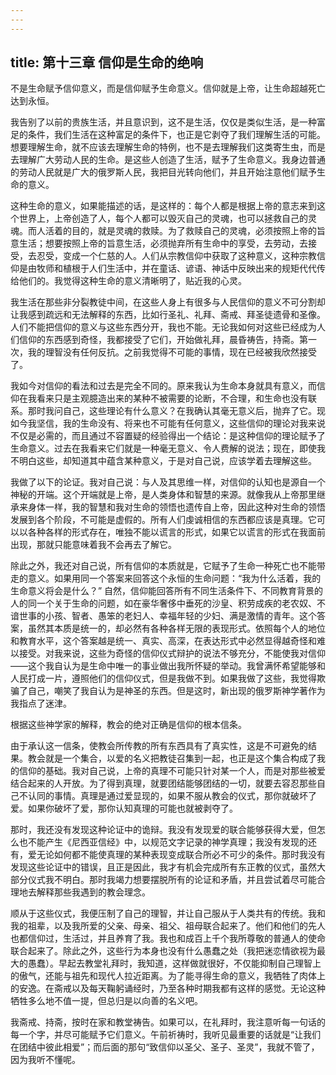 ```yaml
---
---
---
```

title: 第十三章 信仰是生命的绝响
---

不是生命赋予信仰意义，而是信仰赋予生命意义。信仰就是上帝，让生命超越死亡达到永恒。

我告别了以前的贵族生活，并且意识到，这不是生活，仅仅是类似生活，是一种富足的条件，我们生活在这种富足的条件下，也正是它剥夺了我们理解生活的可能。想要理解生命，就不应该去理解生命的特例，也不是去理解我们这类寄生虫，而是去理解广大劳动人民的生命。是这些人创造了生活，赋予了生命意义。我身边普通的劳动人民就是广大的俄罗斯人民，我把目光转向他们，并且开始注意他们赋予生命的意义。

这种生命的意义，如果能描述的话，是这样的：每个人都是根据上帝的意志来到这个世界上，上帝创造了人，每个人都可以毁灭自己的灵魂，也可以拯救自己的灵魂。而人活着的目的，就是灵魂的救赎。为了救赎自己的灵魂，必须按照上帝的旨意生活；想要按照上帝的旨意生活，必须抛弃所有生命中的享受，去劳动，去接受，去忍受，变成一个仁慈的人。人们从宗教信仰中获取了这种意义，这种宗教信仰是由牧师和植根于人们生活中，并在童话、谚语、神话中反映出来的规矩代代传给他们的。我觉得这种生命的意义清晰明了，贴近我的心灵。

我生活在那些非分裂教徒中间，在这些人身上有很多与人民信仰的意义不可分割却让我感到疏远和无法解释的东西，比如行圣礼、礼拜、斋戒、拜圣徒遗骨和圣像。人们不能把信仰的意义与这些东西分开，我也不能。无论我如何对这些已经成为人们信仰的东西感到奇怪，我都接受了它们，开始做礼拜，晨昏祷告，持斋。第一次，我的理智没有任何反抗。之前我觉得不可能的事情，现在已经被我欣然接受了。

我如今对信仰的看法和过去是完全不同的。原来我认为生命本身就具有意义，而信仰在我看来只是主观臆造出来的某种不被需要的论断，不合理，和生命也没有联系。那时我问自己，这些理论有什么意义？在我确认其毫无意义后，抛弃了它。现如今我坚信，我的生命没有、将来也不可能有任何意义，这些信仰的理论对我来说不仅是必需的，而且通过不容置疑的经验得出一个结论：是这种信仰的理论赋予了生命意义。过去在我看来它们就是一种毫无意义、令人费解的说法；现在，即使我不明白这些，却知道其中蕴含某种意义，于是对自己说，应该学着去理解这些。

我做了以下的论证。我对自己说：与人及其思维一样，对信仰的认知也是源自一个神秘的开端。这个开端就是上帝，是人类身体和智慧的来源。就像我从上帝那里继承来身体一样，我的智慧和我对生命的领悟也遗传自上帝，因此这种对生命的领悟发展到各个阶段，不可能是虚假的。所有人们虔诚相信的东西都应该是真理。它可以以各种各样的形式存在，唯独不能以谎言的形式，如果它以谎言的形式在我面前出现，那就只能意味着我不会再去了解它。

除此之外，我还对自己说，所有信仰的本质就是，它赋予了生命一种死亡也不能带走的意义。如果用同一个答案来回答这个永恒的生命问题：“我为什么活着，我的生命意义将会是什么？” 自然，信仰能回答所有不同生活条件下、不同教育背景的人的同一个关于生命的问题，如在豪华奢侈中垂死的沙皇、积劳成疾的老农奴、不谙世事的小孩、智者、愚笨的老妇人、幸福年轻的少妇、满是激情的青年。这个答案，虽然其本质是统一的，却必然有各种各样无限的表现形式。依照每个人的地位和教育水平，这个答案越是统一、真实、高深，在表达形式中必然显得越奇怪和难以接受。对我来说，这些为奇怪的信仰仪式辩护的说法不够充分，不能使我对信仰——这个我自认为是生命中唯一的事业做出我所怀疑的举动。我曾满怀希望能够和人民打成一片，遵照他们的信仰仪式，但是我做不到。如果我做了这些，我觉得欺骗了自己，嘲笑了我自认为是神圣的东西。但是这时，新出现的俄罗斯神学著作为我指点了迷津。

根据这些神学家的解释，教会的绝对正确是信仰的根本信条。

由于承认这一信条，使教会所传教的所有东西具有了真实性，这是不可避免的结果。教会就是一个集合，以爱的名义把教徒召集到一起，也正是这个集合构成了我的信仰的基础。我对自己说，上帝的真理不可能只针对某一个人，而是对那些被爱结合起来的人开放。为了得到真理，就要团结能够团结的一切，就要去容忍那些自己不认同的事情。真理是通过爱显现的，如果不服从教会的仪式，那你就破坏了爱。如果你破坏了爱，那你认知真理的可能也就被剥夺了。

那时，我还没有发现这种论证中的诡辩。我没有发现爱的联合能够获得大爱，但怎么也不能产生《尼西亚信经》中，以规范文字记录的神学真理；我没有发现的还有，爱无论如何都不能使真理的某种表现变成联合所必不可少的条件。那时我没有发现这些论证中的错误，且正是因此，我才有机会完成所有东正教的仪式，虽然大部分仪式我不明白。那时我竭力想要摆脱所有的论证和矛盾，并且尝试着尽可能合理地去解释那些我遇到的教会理念。

顺从于这些仪式，我便压制了自己的理智，并让自己服从于人类共有的传统。我和我的祖辈，以及我所爱的父亲、母亲、祖父、祖母联合起来了。他们和他们的先人也都信仰过，生活过，并且养育了我。我也和成百上千个我所尊敬的普通人的使命联合起来了。除此之外，这些行为本身也没有什么愚蠢之处（我把迷恋情欲视为最大的愚蠢）。早起去教堂礼拜时，我知道，这样做就很好，不仅能抑制自己理智上的傲气，还能与祖先和现代人拉近距离。为了能寻得生命的意义，我牺牲了肉体上的安逸。在斋戒以及每天鞠躬诵经时，乃至各种时期我都有这样的感觉。无论这种牺牲多么地不值一提，但总归是以向善的名义吧。

我斋戒、持斋，按时在家和教堂祷告。如果可以，在礼拜时，我注意听每一句话的每一个字，并尽可能赋予它们意义。午前祈祷时，我听见最重要的话就是“让我们在团结中彼此相爱”；而后面的那句“致信仰以圣父、圣子、圣灵”，我就不管了，因为我听不懂呢。